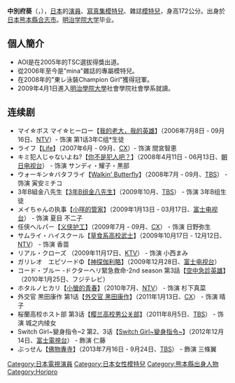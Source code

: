 {{BLP unsourced|time=2019-11-27}}
{{藝人
|name=中别府葵
| 類型 = 女演員
| 圖片 =
| 圖片尺寸 = 
| 圖片簡介 = 
| 國籍 = {{JPN}}
| 出生日期 = {{birth_date_and _age|1990|9|13}}
| 出生地點 = {{JPN}}[[熊本縣|熊本縣]][[合志市|合志市]]
| 職業 = [[演員|演員]]
}}

'''中別府葵'''（{{jpn|j=中別府 葵|kn=なかべっぷ あおい|Nakabetsupu Aoi}}，{{bd|1990年|9月13日|||Nakabetsupu Aoi}}），[[日本|日本]]的[[演員|演員]]、[[寫真集|寫真集]][[模特兒|模特兒]]、雜誌[[模特兒|模特兒]]，身高172公分。出身於[[日本|日本]][[熊本縣|熊本縣]][[合志市|合志市]]。[[明治学院大学|明治学院大学]]毕业。

==個人簡介==
* AOI是在2005年的TSC選拔得獎出道。
* 從2006年至今是"mina"雜誌的專屬模特兒。
* 在2008年的"東レ泳裝Champion Girl"獲得冠軍。
* 2009年4月1日進入[[明治學院大學|明治學院大學]]社會學院社會學系就讀。

==连续剧==
*マイ☆ボス マイ☆ヒーロー【[[我的老大，我的英雄|我的老大，我的英雄]]】（2006年7月8日 - 09月16日、[[NTV|NTV]]）- 饰演 第1话3年C组*生徒
*ライフ【[[Life|Life]]】（2007年6月 - 09月、[[富士电视台|CX]]）- 饰演 間宮智恵
*キミ犯人じゃないよね?【[[你不是犯人吧？|你不是犯人吧？]]】（2008年4月11日 - 06月13日、[[朝日电视台|朝日电视台]]） - 饰演 サンディ・耀子・黒部
*ウォーキン☆バタフライ【[[Walkin'_Butterfly|Walkin' Butterfly]]】（2008年7月 - 09月、[[TBS|TBS]]） - 饰演 寅安ミチコ
*3年B組金八先生【[[3年B组金八先生|3年B组金八先生]]】（2009年10月、[[TBS|TBS]]） - 饰演 3年B组生徒
*メイちゃんの执事【[[小咩的管家|小咩的管家]]】（2009年1月13日 - 03月17日、[[富士电视台|富士电视台]]） - 饰演 夏目 不二子
*任侠ヘルパー【[[义侠护工|义侠护工]]】（2009年7月 - 09月、[[富士电视台|CX]]） - 饰演 日野弥生
*サムライ・ハイスクール【[[草食系高校武士|草食系高校武士]]】（2009年10月17日 - 12月12日、[[NTV|NTV]]） - 饰演 香苗
*リアル・クローズ （2009年11月17日、[[KTV|KTV]]） - 饰演 小西まみ 
*ガリレオ　エピソードΦ【[[神探伽利略|神探伽利略]]】（2009年12月28日、[[富士电视台|富士电视台]]）
*コード・ブルー -ドクターヘリ緊急救命-2nd season 第3話【[[空中急診英雄|空中急診英雄]]】（2010年1月25日、フジテレビ）
*ホタルノヒカリ【[[小螢的青春|小螢的青春]]】（2010年7月、[[NTV|NTV]]） - 饰演 杉下真菜  
*外交官 黒田康作 第1话【[[外交官_黑田康作|外交官 黑田康作]]】（2011年1月13日、[[富士电视台|CX]]） - 饰演 晴子
*桜蘭高校ホスト部 第3话【[[樱兰高校男公关部|樱兰高校男公关部]]】（2011年8月5日、[[TBS|TBS]]） - 饰演 城之内绫女
*Switch Girl~變身指令~2 第2、3话【[[Switch_Girl~變身指令~|Switch Girl~變身指令~]]】（2012年12月14日、[[富士電視台|富士電視台]]） - 飾演 仁藤
*ぶっせん【[[佛物專寺|佛物專寺]]】（2013年7月16日 - 9月24日、[[TBS|TBS]]）  - 飾演 三條翼

{{DEFAULTSORT:Nakabetsupu Aoi}}
[[Category:日本電視演員|Category:日本電視演員]]
[[Category:日本女性模特兒|Category:日本女性模特兒]]
[[Category:熊本縣出身人物|Category:熊本縣出身人物]]
[[Category:Horipro|Category:Horipro]]